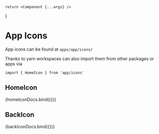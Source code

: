 
<Meta title="App / Icons" />

    return <Component {...args} />
}

# App Icons

App icons can be found at `apps/app/icons/`

Thanks to yarn workspaces can also import them from other packages or apps via

`import { HomeIcon } from 'app/icons'`

## HomeIcon


<Canvas>
    <Story
        name="HomeIcon"
        args={homeIconConfig.args}
        argTypes={homeIconConfig.argTypes}
    >
        {homeIconDocs.bind({})}
    </Story>
</Canvas>

<ArgsTable story="HomeIcon" />

## BackIcon


<Canvas>
    <Story
        name="BackIcon"
        args={backIconConfig.args}
        argTypes={backIconConfig.argTypes}
    >
        {backIconDocs.bind({})}
    </Story>
</Canvas>

<ArgsTable story="BackIcon" />
